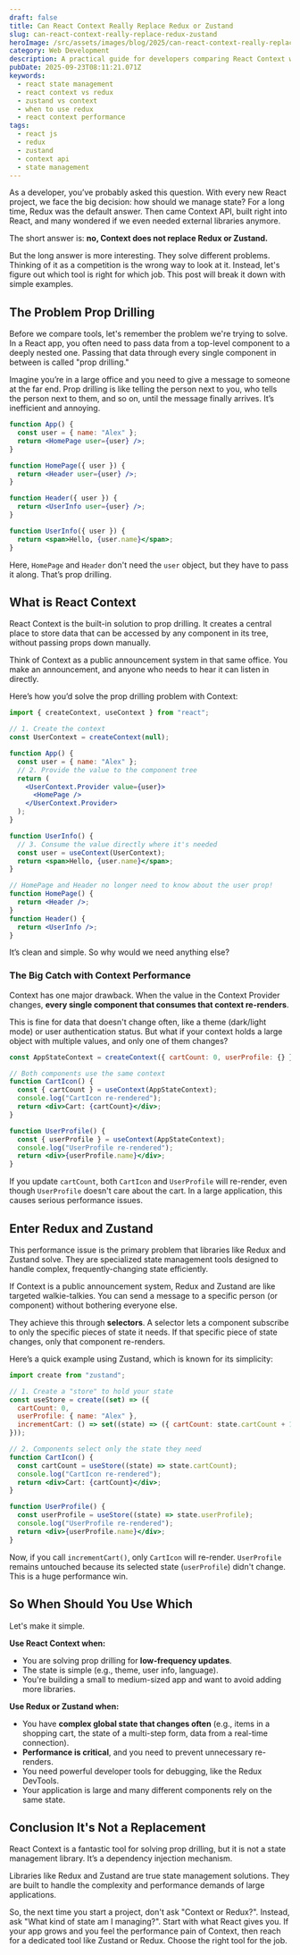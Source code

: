 ```yaml
---
draft: false
title: Can React Context Really Replace Redux or Zustand
slug: can-react-context-really-replace-redux-zustand
heroImage: /src/assets/images/blog/2025/can-react-context-really-replace-redux-zustand.png
category: Web Development
description: A practical guide for developers comparing React Context with Redux and Zustand. Understand the performance trade-offs and learn when to use each tool for effective state management in your React apps.
pubDate: 2025-09-23T08:11:21.071Z
keywords:
  - react state management
  - react context vs redux
  - zustand vs context
  - when to use redux
  - react context performance
tags:
  - react js
  - redux
  - zustand
  - context api
  - state management
---
```


As a developer, you’ve probably asked this question. With every new React project, we face the big decision: how should we manage state? For a long time, Redux was the default answer. Then came Context API, built right into React, and many wondered if we even needed external libraries anymore.

The short answer is: **no, Context does not replace Redux or Zustand.**

But the long answer is more interesting. They solve different problems. Thinking of it as a competition is the wrong way to look at it. Instead, let's figure out which tool is right for which job. This post will break it down with simple examples.

## The Problem Prop Drilling

Before we compare tools, let's remember the problem we're trying to solve. In a React app, you often need to pass data from a top-level component to a deeply nested one. Passing that data through every single component in between is called "prop drilling."

Imagine you’re in a large office and you need to give a message to someone at the far end. Prop drilling is like telling the person next to you, who tells the person next to them, and so on, until the message finally arrives. It’s inefficient and annoying.

```jsx
function App() {
  const user = { name: "Alex" };
  return <HomePage user={user} />;
}

function HomePage({ user }) {
  return <Header user={user} />;
}

function Header({ user }) {
  return <UserInfo user={user} />;
}

function UserInfo({ user }) {
  return <span>Hello, {user.name}</span>;
}
```

Here, `HomePage` and `Header` don't need the `user` object, but they have to pass it along. That’s prop drilling.

## What is React Context

React Context is the built-in solution to prop drilling. It creates a central place to store data that can be accessed by any component in its tree, without passing props down manually.

Think of Context as a public announcement system in that same office. You make an announcement, and anyone who needs to hear it can listen in directly.

Here’s how you’d solve the prop drilling problem with Context:

```jsx
import { createContext, useContext } from "react";

// 1. Create the context
const UserContext = createContext(null);

function App() {
  const user = { name: "Alex" };
  // 2. Provide the value to the component tree
  return (
    <UserContext.Provider value={user}>
      <HomePage />
    </UserContext.Provider>
  );
}

function UserInfo() {
  // 3. Consume the value directly where it's needed
  const user = useContext(UserContext);
  return <span>Hello, {user.name}</span>;
}

// HomePage and Header no longer need to know about the user prop!
function HomePage() {
  return <Header />;
}
function Header() {
  return <UserInfo />;
}
```

It’s clean and simple. So why would we need anything else?

### The Big Catch with Context Performance

Context has one major drawback. When the value in the Context Provider changes, **every single component that consumes that context re-renders**.

This is fine for data that doesn't change often, like a theme (dark/light mode) or user authentication status. But what if your context holds a large object with multiple values, and only one of them changes?

```jsx
const AppStateContext = createContext({ cartCount: 0, userProfile: {} });

// Both components use the same context
function CartIcon() {
  const { cartCount } = useContext(AppStateContext);
  console.log("CartIcon re-rendered");
  return <div>Cart: {cartCount}</div>;
}

function UserProfile() {
  const { userProfile } = useContext(AppStateContext);
  console.log("UserProfile re-rendered");
  return <div>{userProfile.name}</div>;
}
```

If you update `cartCount`, both `CartIcon` and `UserProfile` will re-render, even though `UserProfile` doesn't care about the cart. In a large application, this causes serious performance issues.

## Enter Redux and Zustand

This performance issue is the primary problem that libraries like Redux and Zustand solve. They are specialized state management tools designed to handle complex, frequently-changing state efficiently.

If Context is a public announcement system, Redux and Zustand are like targeted walkie-talkies. You can send a message to a specific person (or component) without bothering everyone else.

They achieve this through **selectors**. A selector lets a component subscribe to only the specific pieces of state it needs. If that specific piece of state changes, only that component re-renders.

Here’s a quick example using Zustand, which is known for its simplicity:

```jsx
import create from "zustand";

// 1. Create a "store" to hold your state
const useStore = create((set) => ({
  cartCount: 0,
  userProfile: { name: "Alex" },
  incrementCart: () => set((state) => ({ cartCount: state.cartCount + 1 })),
}));

// 2. Components select only the state they need
function CartIcon() {
  const cartCount = useStore((state) => state.cartCount);
  console.log("CartIcon re-rendered");
  return <div>Cart: {cartCount}</div>;
}

function UserProfile() {
  const userProfile = useStore((state) => state.userProfile);
  console.log("UserProfile re-rendered");
  return <div>{userProfile.name}</div>;
}
```

Now, if you call `incrementCart()`, only `CartIcon` will re-render. `UserProfile` remains untouched because its selected state (`userProfile`) didn't change. This is a huge performance win.

## So When Should You Use Which

Let's make it simple.

**Use React Context when:**

- You are solving prop drilling for **low-frequency updates**.
- The state is simple (e.g., theme, user info, language).
- You're building a small to medium-sized app and want to avoid adding more libraries.

**Use Redux or Zustand when:**

- You have **complex global state that changes often** (e.g., items in a shopping cart, the state of a multi-step form, data from a real-time connection).
- **Performance is critical**, and you need to prevent unnecessary re-renders.
- You need powerful developer tools for debugging, like the Redux DevTools.
- Your application is large and many different components rely on the same state.

## Conclusion It's Not a Replacement

React Context is a fantastic tool for solving prop drilling, but it is not a state management library. It’s a dependency injection mechanism.

Libraries like Redux and Zustand are true state management solutions. They are built to handle the complexity and performance demands of large applications.

So, the next time you start a project, don't ask "Context or Redux?". Instead, ask "What kind of state am I managing?". Start with what React gives you. If your app grows and you feel the performance pain of Context, then reach for a dedicated tool like Zustand or Redux. Choose the right tool for the job.
